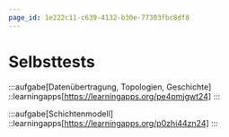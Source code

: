 ```yaml
---
page_id: 1e222c11-c639-4132-b30e-77303fbc8df8
---
```



# Selbsttests
:::aufgabe[Datenübertragung, Topologien, Geschichte]
<TaskState id='b3efa543-0da4-4c7b-956d-64b4c13d4934' />
::learningapps[https://learningapps.org/pe4pmjgwt24]
:::

:::aufgabe[Schichtenmodell]
<TaskState id='fe9f5adf-648c-4799-95f7-5fc6a50726a2' />
::learningapps[https://learningapps.org/p0zhi44zn24]
:::